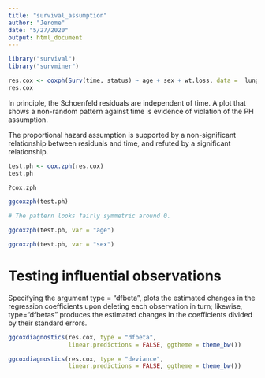 ```yaml
---
title: "survival_assumption"
author: "Jerome"
date: "5/27/2020"
output: html_document
---
```


```r
library("survival")
library("survminer")

res.cox <- coxph(Surv(time, status) ~ age + sex + wt.loss, data =  lung)
res.cox
```

In principle, the Schoenfeld residuals are independent of time. A plot that shows a non-random pattern against time is evidence of violation of the PH assumption.

The proportional hazard assumption is supported by a non-significant relationship between residuals and time, and refuted by a significant relationship.

```r
test.ph <- cox.zph(res.cox)
test.ph
```

```r
?cox.zph
```

```r
ggcoxzph(test.ph)

# The pattern looks fairly symmetric around 0.
```

```r
ggcoxzph(test.ph, var = "age")

```


```r
ggcoxzph(test.ph, var = "sex")

```

# Testing influential observations

Specifying the argument type = “dfbeta”, plots the estimated changes in the regression coefficients upon deleting each observation in turn; likewise, type=“dfbetas” produces the estimated changes in the coefficients divided by their standard errors.

```r
ggcoxdiagnostics(res.cox, type = "dfbeta",
                 linear.predictions = FALSE, ggtheme = theme_bw())
```




```r
ggcoxdiagnostics(res.cox, type = "deviance",
                 linear.predictions = FALSE, ggtheme = theme_bw())
```

